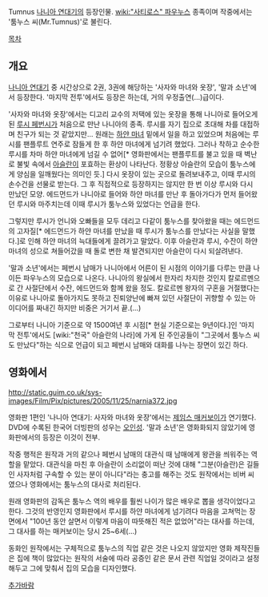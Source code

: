 Tumnus
[[나니아 연대기]]의 등장인물. [[wiki:"사티로스" 파우누스]] 종족이며 작중에서는 '툼누스 씨(Mr.Tumnus)'로 불린다.

[[목차]]
== 개요 ==
[[나니아 연대기]] 중 시간상으로 2권, 3권에 해당하는 '사자와 마녀와 옷장', '말과 소년'에서 등장한다. '마지막 전투'에서도 등장은 하는데, 거의 우정출연(...)급이다.

'사자와 마녀와 옷장'에서는 디고리 교수의 저택에 있는 옷장을 통해 나니아로 들어오게 된 [[루시 페번시]]가 처음으로 만난 나니아의 종족. 루시를 자기 집으로 초대해 차를 대접하며 친구가 되는 것 같았지만... 원래는 [[하얀 마녀]] 밑에서 일을 하고 있었으며 처음에는 루시를 팬플루트 연주로 잠들게 한 후 하얀 마녀에게 넘기려 했었다. 그러나 착하고 순수한 루시를 차마 하얀 마녀에게 넘길 수 없어[* 영화판에서는 팬플루트를 불고 있을 때 벽난로 불빛 속에서 [[아슬란]]이 포효하는 환상이 나타난다. 정황상 아슬란의 모습이 툼누스에게 양심을 일깨웠다는 의미인 듯.] 다시 옷장이 있는 곳으로 돌려보내주고, 이때 루시의 손수건을 선물로 받는다. 그 후 직접적으로 등장하지는 않지만 한 번 이상 루시와 다시 만났던 모양. 에드먼드가 나니아로 들어와 하얀 마녀를 만난 후 돌아가다가 먼저 들어왔던 루시와 마주치는데 이때 루시가 툼누스와 있었다는 언급을 한다.

그렇지만 루시가 언니와 오빠들을 모두 데리고 다같이 툼누스를 찾아왔을 때는 에드먼드의 고자질[* 에드먼드가 하얀 마녀를 만났을 때 루시가 툼누스를 만났다는 사실을 말했다.]로 인해 하얀 마녀의 늑대들에게 끌려가고 말았다. 이후 아슬란과 루시, 수잔이 하얀 마녀의 성으로 쳐들어갔을 때 돌로 변한 채 발견되지만 아슬란이 다시 되살려낸다.

'말과 소년'에서는 페번시 남매가 나니아에서 어른이 된 시점의 이야기를 다루는 만큼 나이든 파우누스의 모습으로 나온다. 나니아의 왕실에서 한자리 차지한 것인지 칼로르멘으로 간 사절단에서 수잔, 에드먼드와 함께 왔을 정도. 칼로르멘 왕자의 구혼을 거절했다는 이유로 나니아로 돌아가지도 못하고 진퇴양난에 빠져 있던 사절단이 귀향할 수 있는 아이디어를 짜내긴 하지만 비중은 거기서 끝.(...)

그로부터 나니아 기준으로 약 1500여년 후 시점[* 현실 기준으로는 9년이다.]인 '마지막 전투'에서도 [wiki:"천국" 아슬란의 나라]에 가게 된 주인공들이 "그곳에서 툼누스 씨도 만났다"하는 식으로 언급이 되고 페번시 남매와 대화를 나누는 장면이 있긴 하다.
== 영화에서 ==
http://static.guim.co.uk/sys-images/Film/Pix/pictures/2005/11/25/narnia372.jpg

영화판 1편인 '나니아 연대기: 사자와 마녀와 옷장'에서는 [[제임스 매커보이]]가 연기했다. DVD에 수록된 한국어 더빙판의 성우는 [[오인성]]. '말과 소년'은 영화화되지 않았기에 영화판에서의 등장은 이것이 전부.

작중 행적은 원작과 거의 같으나 페번시 남매의 대관식 때 남매에게 왕관을 씌워주는 역할을 맡았다. 대관식을 마친 후 아슬란이 소리없이 떠난 것에 대해 "그분(아슬란)은 길들인 사자처럼 구속할 수 있는 분이 아니다"라는 충고를 해주는 것도 원작에서는 비버 씨였으나 영화에서는 툼누스의 대사로 처리된다.

원래 영화판의 감독은 툼누스 역의 배우를 훨씬 나이가 많은 배우로 뽑을 생각이었다고 한다. 그것의 반영인지 영화판에서 루시를 하얀 마녀에게 넘기려다 마음을 고쳐먹는 장면에서 "100년 동안 살면서 이렇게 마음이 따뜻해진 적은 없었어"라는 대사를 하는데, 그 대사를 하는 매커보이는 당시 25~6세(...)

동화인 원작에서는 구체적으로 툼누스의 직업 같은 것은 나오지 않았지만 영화 제작진들은 집에 책이 많았다는 원작의 서술에 따라 공증인 같은 문서 관련 직업일 것이라고 설정해두고 그에 맞춰서 집의 모습을 디자인했다. 


[[추가바람]]
